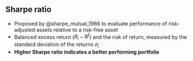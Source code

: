 ## Sharpe ratio

- Proposed by @sharpe_mutual_1966 to evaluate performance of
  risk-adjusted assets relative to a risk-free asset
- Balanced excess return ($R_i - R^f$) and the risk of return,
  measured by the standard deviation of the returns $\sigma_i$
- **Higher Sharpe ratio indicates a better performing
  portfolio**

\begin{align}
S(R_i) = \frac{E_t[R_i - R^f]}{\sigma_i}
\end{align}
